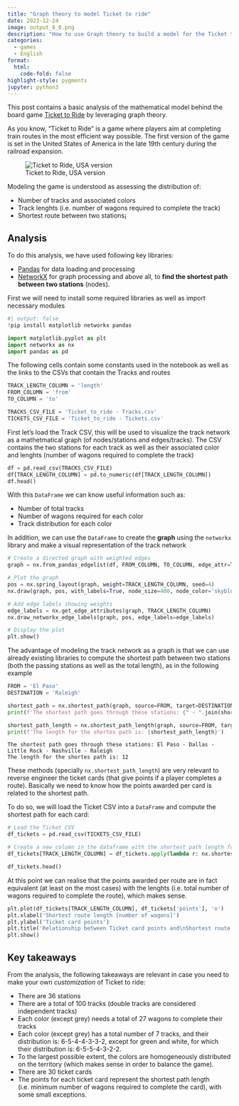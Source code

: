 ```yaml
---
title: "Graph theory to model Ticket to ride"
date: 2023-12-24
image: output_8_0.png
description: "How to use Graph theory to build a model for the Ticket to ride boardgame as a first step towards customization and create your own maps."
categories:
  - games
  - English
format:
  html:
    code-fold: false
highlight-style: pygments
jupyter: python3
---
```



This post contains a basic analysis of the mathematical model behind the board game [Ticket to Ride](https://boardgamegeek.com/boardgame/9209/ticket-ride) by leveraging graph theory.

As you know, "Ticket to Ride" is a game where players aim at completing train routes in the most efficient way possible. The first version of the game is set in the United States of America in the late 19th century during the railroad expansion.

![Ticket to Ride, USA version](Ticket_to_ride_USA.png)

Modeling the game is understood as assessing the distribution of:

- Number of tracks and associated colors
- Track lenghts (i.e. number of wagons required to complete the track)
- Shortest route between two stations¡

<!-- more -->

## Analysis

To do this analysis, we have used following key libraries:

- [Pandas](https://pandas.pydata.org/) for data loading and processing
- [NetworkX](https://networkx.org/) for graph processing and above all, to **find the shortest path between two stations** (nodes).

First we will need to install some required libraries as well as import necessary modules

```python
#| output: false
!pip install matplotlib networkx pandas
```

```python
import matplotlib.pyplot as plt
import networkx as nx
import pandas as pd
```

The following cells contain some constants used in the notebook as well as the links to the CSVs that contain the Tracks and routes

```python
TRACK_LENGTH_COLUMN = 'length'
FROM_COLUMN = 'from'
TO_COLUMN = 'to'

TRACKS_CSV_FILE = 'Ticket_to_ride - Tracks.csv'
TICKETS_CSV_FILE = 'Ticket_to_ride - Tickets.csv'
```

First let's load the Track CSV, this will be used to visualize the track network as a mathetmatical graph (of nodes/stations and edges/tracks). The CSV contains the two stations for each track as well as their associated color and lenghts (number of wagons required to complete the track)

```python
df = pd.read_csv(TRACKS_CSV_FILE)
df[TRACK_LENGTH_COLUMN] = pd.to_numeric(df[TRACK_LENGTH_COLUMN])
df.head()
```

With this `DataFrame` we can know useful information such as:

- Number of total tracks
- Number of wagons required for each color
- Track distribution for each color

In addition, we can use the `DataFrame` to create the **graph** using the `networkx` library and make a visual representation of the track network

```python
# Create a directed graph with weighted edges
graph = nx.from_pandas_edgelist(df, FROM_COLUMN, TO_COLUMN, edge_attr=TRACK_LENGTH_COLUMN, create_using=nx.Graph())

# Plot the graph
pos = nx.spring_layout(graph, weight=TRACK_LENGTH_COLUMN, seed=4)
nx.draw(graph, pos, with_labels=True, node_size=400, node_color='skyblue', font_size=9, font_color='black', font_weight='bold', edge_color='grey', linewidths=2)

# Add edge labels showing weights
edge_labels = nx.get_edge_attributes(graph, TRACK_LENGTH_COLUMN)
nx.draw_networkx_edge_labels(graph, pos, edge_labels=edge_labels)

# Display the plot
plt.show()
```

The advantage of modeling the track network as a graph is that we can use already existing libraries to compute the shortest path between two stations (both the passing stations as well as the total length), as in the following example

```python
FROM = 'El Paso'
DESTINATION = 'Raleigh'

shortest_path = nx.shortest_path(graph, source=FROM, target=DESTINATION, weight=TRACK_LENGTH_COLUMN)
print(f'The shortest path goes through these stations: {" - ".join(shortest_path)}' )

shortest_path_length = nx.shortest_path_length(graph, source=FROM, target=DESTINATION, weight=TRACK_LENGTH_COLUMN)
print(f'The length for the shortes path is: {shortest_path_length}')

```

    The shortest path goes through these stations: El Paso - Dallas - Little Rock - Nashville - Raleigh
    The length for the shortes path is: 12

These methods (specially `nx.shortest_path_length`) are very relevant to reverse engineer the ticket cards (that give points if a player completes a route). Basically we need to know how the points awarded per card is related to the shortest path.

To do so, we will load the Ticket CSV into a `DataFrame` and compute the shortest path for each card:

```python
# Load the Ticket CSV
df_tickets = pd.read_csv(TICKETS_CSV_FILE)

# Create a new column in the dataframe with the shortest path length for each route (i.e. ticket card)
df_tickets[TRACK_LENGTH_COLUMN] = df_tickets.apply(lambda r: nx.shortest_path_length(graph, source=r[FROM_COLUMN], target=r[TO_COLUMN], weight=TRACK_LENGTH_COLUMN), axis=1)

df_tickets.head()
```

At this point we can realise that the points awarded per route are in fact equivalent (at least on the most cases) with the lenghts (i.e. total number of wagons required to complete the route), which makes sense.

```python
plt.plot(df_tickets[TRACK_LENGTH_COLUMN], df_tickets['points'], 'o')
plt.xlabel('Shortest route length [number of wagons]')
plt.ylabel('Ticket card points')
plt.title('Relationship between Ticket card points and\nShortest route length')
plt.show()
```

## Key takeaways

From the analysis, the following takeaways are relevant in case you need to
make your own *customization* of Ticket to ride:

- There are 36 stations
- There are a total of 100 tracks (double tracks are considered independent tracks)
- Each color (except grey) needs a total of 27 wagons to complete their tracks
- Each color (except grey) has a total number of 7 tracks, and their distribution
is: 6-5-4-4-3-3-2, except for green and white, for which their distribution is:
6-5-5-4-3-2-2.
- To the largest possible extent, the colors are homogeneously distributed on
the territory (which makes sense in order to balance the game).
- There are 30 ticket cards
- The points for each ticket card represent the shortest path length (i.e. minimum number
of wagons required to complete the card), with some small exceptions.
